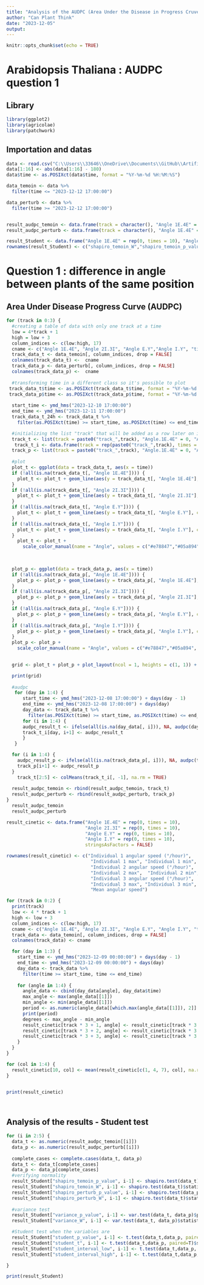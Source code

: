 ```yaml
---
title: "Analysis of the AUDPC (Area Under the Disease in Progress Cruve) "
author: "Can Plant Think"
date: "2023-12-05"
output:
---
```


```r
knitr::opts_chunk$set(echo = TRUE)
```

# Arabidopsis Thaliana : AUDPC question 1

## Library

```r
library(ggplot2)
library(agricolae)
library(patchwork)
```

## Importation and datas

```r
data <- read.csv("C:\\Users\\33646\\OneDrive\\Documents\\GitHub\\Artificial intelligence\\Can_Plants_Think-\\Arabidopsis\\ATS2P1_angles.csv", header = T, sep= ",")
data[1:16] <- abs(data[1:16] - 180)
data$time <- as.POSIXct(data$time, format = "%Y-%m-%d %H:%M:%S")

data_temoin <- data %>%
  filter(time <= "2023-12-12 17:00:00")

data_perturb <- data %>%
  filter(time >= "2023-12-12 17:00:00")


result_audpc_temoin <- data.frame(track = character(), "Angle 1E.4E" = numeric(), "Angle 2I.3I" = numeric(), "Angle E.Y" = numeric(), "Angle I.Y" = numeric(), stringsAsFactors = FALSE)
result_audpc_perturb <- data.frame(track = character(), "Angle 1E.4E" = numeric(), "Angle 2I.3I" = numeric(), "Angle E.Y" = numeric(), "Angle I.Y" = numeric(), stringsAsFactors = FALSE)

result_Student <- data.frame("Angle 1E.4E" = rep(0, times = 10), "Angle 2I.3I" = rep(0, times = 10), "Angle E.Y" = rep(0, times = 10), "Angle I.Y" = rep(0, times = 10), stringsAsFactors = FALSE)
rownames(result_Student) <- c("shapiro_temoin_W","shapiro_temoin_p_value", "shapiro_perturb_W","shapiro_perturb_p_value", "variance_W", "variance_p_value", "student_t", "student_p_value", "student_interval_low", "student_interval_high")

```

# Question 1 : difference in angle between plants of the same position

## Area Under Disease Progress Curve (AUDPC)

```r

for (track in 0:3) {
  #creating a table of data with only one track at a time
  low = 4*track + 1
  high = low + 3
  column_indices <- c(low:high, 17)
  cname <- c("Angle 1E.4E", "Angle 2I.3I", "Angle E.Y","Angle I.Y", "time")
  track_data_t <- data_temoin[, column_indices, drop = FALSE]
  colnames(track_data_t) <-  cname
  track_data_p <- data_perturb[, column_indices, drop = FALSE]
  colnames(track_data_p) <-  cname
  
  #transforming time in a different class so it's possible to plot
 track_data_t$time <- as.POSIXct(track_data_t$time, format = "%Y-%m-%d %H:%M:%S")
 track_data_p$time <- as.POSIXct(track_data_p$time, format = "%Y-%m-%d %H:%M:%S")
  
  start_time <- ymd_hms("2023-12-10 17:00:00")
  end_time <- ymd_hms("2023-12-11 17:00:00")
  track_data_t_24h <- track_data_t %>%
    filter(as.POSIXct(time) >= start_time, as.POSIXct(time) <= end_time)

  #initializing the list "track" that will be added as a row later on in the result_aupdc_temoin
  track_t <- list(track = paste0("track_",track), "Angle.1E.4E" = 0, "Angle.2I.3I" = 0, "Angle.E.Y" = 0, "Angle.I.Y" = 0)
   track_t_i <- data.frame(track = rep(paste0("track_",track), times = 4), "Angle.L1.Y" = rep(0, times = 4), "Angle.L2.Y" = rep(0, times = 4), "Angle.L3.Y" = rep(0, times = 4), "Angle.IN3.Y" = rep(0, times = 4))
  track_p <- list(track = paste0("track_",track), "Angle.1E.4E" = 0, "Angle.2I.3I" = 0, "Angle.E.Y" = 0, "Angle.I.Y" = 0)
  
  #plot
  plot_t <- ggplot(data = track_data_t, aes(x = time))
  if (!all(is.na(track_data_t[, "Angle 1E.4E"]))) {
    plot_t <- plot_t + geom_line(aes(y = track_data_t[, "Angle 1E.4E"], color = "Angle 1E.4E"), size = 1) 
  }
  if (!all(is.na(track_data_t[, "Angle 2I.3I"]))) {
    plot_t <- plot_t + geom_line(aes(y = track_data_t[, "Angle 2I.3I"], color = "Angle 2I.3I"), size = 1)
  }
  if (!all(is.na(track_data_t[, "Angle E.Y"]))) {
    plot_t <- plot_t + geom_line(aes(y = track_data_t[, "Angle E.Y"], color = "Angle E.Y"), size = 1)
  }
  if (!all(is.na(track_data_t[, "Angle I.Y"]))) {
    plot_t <- plot_t + geom_line(aes(y = track_data_t[, "Angle I.Y"], color = "Angle I.Y"), size = 1)
  }
    plot_t <- plot_t + 
      scale_color_manual(name = "Angle", values = c("#e78847","#05a894", "#dda0dd", "#2a52be")) 

  
      
  plot_p <- ggplot(data = track_data_p, aes(x = time))
  if (!all(is.na(track_data_p[, "Angle 1E.4E"]))) {
    plot_p <- plot_p + geom_line(aes(y = track_data_p[, "Angle 1E.4E"], color = "Angle 1E.4E"), size = 1) 
  }
  if (!all(is.na(track_data_p[, "Angle 2I.3I"]))) {
    plot_p <- plot_p + geom_line(aes(y = track_data_p[, "Angle 2I.3I"], color = "Angle 2I.3I"), size = 1)
  }
  if (!all(is.na(track_data_p[, "Angle E.Y"]))) {
    plot_p <- plot_p + geom_line(aes(y = track_data_p[, "Angle E.Y"], color = "Angle E.Y"), size = 1)
  }
  if (!all(is.na(track_data_p[, "Angle I.Y"]))) {
    plot_p <- plot_p + geom_line(aes(y = track_data_p[, "Angle I.Y"], color = "Angle I.Y"), size = 1)
  }
  plot_p <- plot_p + 
    scale_color_manual(name = "Angle", values = c("#e78847","#05a894", "#dda0dd", "#2a52be"))

  
  grid <- plot_t + plot_p + plot_layout(ncol = 1, heights = c(1, 1)) +

  print(grid)
  
  #audpc
   for (day in 1:4) {
      start_time <- ymd_hms("2023-12-08 17:00:00") + days(day - 1)
      end_time <- ymd_hms("2023-12-08 17:00:00") + days(day)
      day_data <- track_data_t %>%
        filter(as.POSIXct(time) >= start_time, as.POSIXct(time) <= end_time)
      for (i in 1:4) {
      audpc_result_t <- ifelse(all(is.na(day_data[, i])), NA, audpc(day_data[, i], day_data$time, type = "absolute"))
      track_t_i[day, i+1] <- audpc_result_t
      }
   }

  for (i in 1:4) {
    audpc_result_p <- ifelse(all(is.na(track_data_p[, i])), NA, audpc(track_data_p[, i], track_data_p$time, type = "absolute"))
    track_p[i+1] <- audpc_result_p
  }
    track_t[2:5] <- colMeans(track_t_i[, -1], na.rm = TRUE)
  
  result_audpc_temoin <- rbind(result_audpc_temoin, track_t)
  result_audpc_perturb <- rbind(result_audpc_perturb, track_p)
}
  result_audpc_temoin
  result_audpc_perturb
```


```r
result_cinetic <- data.frame("Angle 1E.4E" = rep(0, times = 10),
                             "Angle 2I.3I" = rep(0, times = 10),
                             "Angle E.Y" = rep(0, times = 10),
                             "Angle I.Y" = rep(0, times = 10),
                             stringsAsFactors = FALSE)

rownames(result_cinetic) <- c("Individual 1 angular speed (°/hour)",
                               "Individual 1 max", "Individual 1 min",
                               "Individual 2 angular speed (°/hour)",
                               "Individual 2 max",  "Individual 2 min",
                               "Individual 3 angular speed (°/hour)",
                               "Individual 3 max", "Individual 3 min",
                               "Mean angular speed")

for (track in 0:2) {
  print(track)
  low <- 4 * track + 1
  high <- low + 3
  column_indices <- c(low:high, 17)
  cname <- c("Angle 1E.4E", "Angle 2I.3I", "Angle E.Y", "Angle I.Y", "time")
  track_data <- data_temoin[, column_indices, drop = FALSE]
  colnames(track_data) <- cname

  for (day in 1:3) {
    start_time <- ymd_hms("2023-12-09 00:00:00") + days(day - 1)
    end_time <- ymd_hms("2023-12-09 00:00:00") + days(day)
    day_data <- track_data %>%
      filter(time >= start_time, time <= end_time)
    
    for (angle in 1:4) {
      angle_data <- cbind(day_data[angle], day_data$time)
      max_angle <- max(angle_data[[1]])
      min_angle <- min(angle_data[[1]])
      period <- as.numeric(angle_data[[which.max(angle_data[[1]]), 2]] - angle_data[[which.min(angle_data[[1]]), 2]])
      print(period)
      degrees <- max_angle - min_angle
      result_cinetic[track * 3 + 1, angle] <- result_cinetic[track * 3 + 1, angle] + abs(degrees / period) / 3
      result_cinetic[track * 3 + 2, angle] <- result_cinetic[track * 3 + 2, angle] + max_angle / 3
      result_cinetic[track * 3 + 3, angle] <- result_cinetic[track * 3 + 3, angle] + min_angle / 3
    }
  }
}

for (col in 1:4) {
  result_cinetic[10, col] <- mean(result_cinetic[c(1, 4, 7), col], na.rm = TRUE)
}


print(result_cinetic)

 
```









## Analysis of the results - Student test

```r
for (i in 2:5) {
  data_t <- as.numeric(result_audpc_temoin[[i]])
  data_p <- as.numeric(result_audpc_perturb[[i]])
  
  complete_cases <- complete.cases(data_t, data_p)
  data_t <- data_t[complete_cases]
  data_p <- data_p[complete_cases]
  #verifying normality
  result_Student["shapiro_temoin_p_value", i-1] <- shapiro.test(data_t)$p.value 
  result_Student["shapiro_temoin_W", i-1] <- shapiro.test(data_t)$statistic
  result_Student["shapiro_perturb_p_value", i-1] <- shapiro.test(data_p) 
  result_Student["shapiro_perturb_W", i-1] <- shapiro.test(data_t)$statistic
  
  #variance test
  result_Student["variance_p_value", i-1] <- var.test(data_t, data_p)$p.value
  result_Student["variance_W", i-1] <- var.test(data_t, data_p)$statistic

  #Student test when the variables are 
  result_Student["student_p_value", i-1] <- t.test(data_t,data_p, paired=T)$p.value
  result_Student["student_t", i-1] <- t.test(data_t,data_p, paired=T)$statistic
  result_Student["student_interval_low", i-1] <- t.test(data_t,data_p, paired=T)$conf.int[1]
  result_Student["student_interval_high", i-1] <- t.test(data_t,data_p, paired=T)$conf.int[2]

}

print(result_Student)



```

